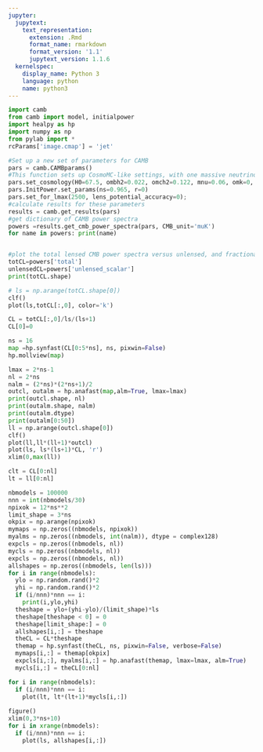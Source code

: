 ```yaml
---
jupyter:
  jupytext:
    text_representation:
      extension: .Rmd
      format_name: rmarkdown
      format_version: '1.1'
      jupytext_version: 1.1.6
  kernelspec:
    display_name: Python 3
    language: python
    name: python3
---
```


```python
import camb
from camb import model, initialpower
import healpy as hp 
import numpy as np
from pylab import *
rcParams['image.cmap'] = 'jet'
```

```python
#Set up a new set of parameters for CAMB
pars = camb.CAMBparams()
#This function sets up CosmoMC-like settings, with one massive neutrino and helium set using BBN consistency
pars.set_cosmology(H0=67.5, ombh2=0.022, omch2=0.122, mnu=0.06, omk=0, tau=0.06)
pars.InitPower.set_params(ns=0.965, r=0)
pars.set_for_lmax(2500, lens_potential_accuracy=0);
#calculate results for these parameters
results = camb.get_results(pars)
#get dictionary of CAMB power spectra
powers =results.get_cmb_power_spectra(pars, CMB_unit='muK')
for name in powers: print(name)


#plot the total lensed CMB power spectra versus unlensed, and fractional difference
totCL=powers['total']
unlensedCL=powers['unlensed_scalar']
print(totCL.shape)

# ls = np.arange(totCL.shape[0])
clf()
plot(ls,totCL[:,0], color='k')
```

```python
CL = totCL[:,0]/ls/(ls+1)
CL[0]=0

ns = 16
map =hp.synfast(CL[0:5*ns], ns, pixwin=False)
hp.mollview(map)
```

```python
lmax = 2*ns-1
nl = 2*ns
nalm = (2*ns)*(2*ns+1)/2
outcl, outalm = hp.anafast(map,alm=True, lmax=lmax)
print(outcl.shape, nl)
print(outalm.shape, nalm)
print(outalm.dtype)
print(outalm[0:50])
ll = np.arange(outcl.shape[0])
clf()
plot(ll,ll*(ll+1)*outcl)
plot(ls, ls*(ls+1)*CL, 'r')
xlim(0,max(ll))
```

```python
clt = CL[0:nl]
lt = ll[0:nl]

nbmodels = 100000
nnn = int(nbmodels/30)
npixok = 12*ns**2
limit_shape = 3*ns
okpix = np.arange(npixok)
mymaps = np.zeros((nbmodels, npixok))
myalms = np.zeros((nbmodels, int(nalm)), dtype = complex128)
expcls = np.zeros((nbmodels, nl))
mycls = np.zeros((nbmodels, nl))
expcls = np.zeros((nbmodels, nl))
allshapes = np.zeros((nbmodels, len(ls)))
for i in range(nbmodels):
  ylo = np.random.rand()*2
  yhi = np.random.rand()*2
  if (i/nnn)*nnn == i: 
    print(i,ylo,yhi)
  theshape = ylo+(yhi-ylo)/(limit_shape)*ls
  theshape[theshape < 0] = 0
  theshape[limit_shape:] = 0
  allshapes[i,:] = theshape
  theCL = CL*theshape
  themap = hp.synfast(theCL, ns, pixwin=False, verbose=False)
  mymaps[i,:] = themap[okpix]
  expcls[i,:], myalms[i,:] = hp.anafast(themap, lmax=lmax, alm=True)
  mycls[i,:] = theCL[0:nl]

```

```python
for i in range(nbmodels):
  if (i/nnn)*nnn == i:
    plot(lt, lt*(lt+1)*mycls[i,:])
    
figure()
xlim(0,3*ns+10)
for i in xrange(nbmodels):
  if (i/nnn)*nnn == i:
    plot(ls, allshapes[i,:])
```

```python

```
